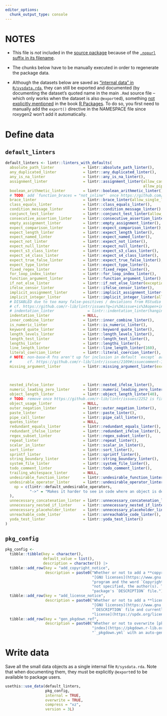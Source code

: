 ```yaml
---
editor_options:
  chunk_output_type: console
---
```


# NOTES

-   This file is *not* included in the [source package](https://r-pkgs.org/structure.html#sec-source-package) because of the [`.nopurl` suffix in its
    filename](https://pkgpurl.rpkg.dev/reference/purl_rmd.html#-rmd-files-excluded-from-purling).

-   The chunks below have to be manually executed in order to regenerate the package data.

-   Although the datasets below are saved as ["internal data" in `R/sysdata.rda`](https://r-pkgs.org/data.html#sec-data-sysdata), they can still be exported and
    documented (by documenting the dataset's quoted name in the main `.Rmd` source file -- which only works when the dataset is also `@export`ed), something
    [not explicitly mentioned](https://coolbutuseless.github.io/2018/12/10/r-packages-internal-and-external-data/) in the book [R
    Packages](https://r-pkgs.org/data.html#sec-data-data). To do so, you first need to manually add the `export()` directive in the NAMESPACE file since
    roxygen2 won't add it automatically.

# Define data

## `default_linters`

```r
default_linters <- lintr::linters_with_defaults(
  absolute_path_linter             = lintr::absolute_path_linter(),
  any_duplicated_linter            = lintr::any_duplicated_linter(),
  any_is_na_linter                 = lintr::any_is_na_linter(),
  assignment_linter                = lintr::assignment_linter(allow_cascading_assign = FALSE,
                                                              allow_pipe_assign = TRUE),
  boolean_arithmetic_linter        = lintr::boolean_arithmetic_linter(),
  # TODO: add `function_braces = "not_inline"` once https://github.com/r-lib/lintr/pull/2240 is merged 
  brace_linter                     = lintr::brace_linter(allow_single_line = TRUE),
  class_equals_linter              = lintr::class_equals_linter(),
  condition_message_linter         = lintr::condition_message_linter(),
  conjunct_test_linter             = lintr::conjunct_test_linter(allow_filter = "always"),
  consecutive_assertion_linter     = lintr::consecutive_assertion_linter(),
  empty_assignment_linter          = lintr::empty_assignment_linter(),
  expect_comparison_linter         = lintr::expect_comparison_linter(),
  expect_length_linter             = lintr::expect_length_linter(),
  expect_named_linter              = lintr::expect_named_linter(),
  expect_not_linter                = lintr::expect_not_linter(),
  expect_null_linter               = lintr::expect_null_linter(),
  expect_s3_class_linter           = lintr::expect_s3_class_linter(),
  expect_s4_class_linter           = lintr::expect_s4_class_linter(),
  expect_true_false_linter         = lintr::expect_true_false_linter(),
  expect_type_linter               = lintr::expect_type_linter(),
  fixed_regex_linter               = lintr::fixed_regex_linter(),
  for_loop_index_linter            = lintr::for_loop_index_linter(),
  function_argument_linter         = lintr::function_argument_linter(),
  if_not_else_linter               = lintr::if_not_else_linter(exceptions = NULL),
  ifelse_censor_linter             = lintr::ifelse_censor_linter(),
  implicit_assignment_linter       = lintr::implicit_assignment_linter(),
  implicit_integer_linter          = lintr::implicit_integer_linter(allow_colon = TRUE),
  # DISABLED due to too many false-positives / deviations from RStudio's auto-indent
  # cf. https://github.com/r-lib/lintr/issues?q=is%3Aissue+is%3Aopen+indentation_linter
  # indentation_linter               = lintr::indentation_linter(hanging_indent_style = "always"),
  indentation_linter               = NULL,
  inner_combine_linter             = lintr::inner_combine_linter(),
  is_numeric_linter                = lintr::is_numeric_linter(),
  keyword_quote_linter             = lintr::keyword_quote_linter(),
  length_levels_linter             = lintr::length_levels_linter(),
  length_test_linter               = lintr::length_test_linter(),
  lengths_linter                   = lintr::lengths_linter(),
  line_length_linter               = lintr::line_length_linter(160),
  literal_coercion_linter          = lintr::literal_coercion_linter(),
  # NOTE: non-base-R fns aren't up for inclusion in default `except` arg, thus we have to customize ourselves
  #       cf. https://github.com/r-lib/lintr/issues/2109#issuecomment-1842245434
  missing_argument_linter          = lintr::missing_argument_linter(except = c("alist",
                                                                               "quote",
                                                                               "switch",
                                                                               "extract")),
  nested_ifelse_linter             = lintr::nested_ifelse_linter(),
  numeric_leading_zero_linter      = lintr::numeric_leading_zero_linter(),
  object_length_linter             = lintr::object_length_linter(40),
  # TODO: remove once https://github.com/r-lib/lintr/issues/2252 is fixed
  object_usage_linter              = NULL,
  outer_negation_linter            = lintr::outer_negation_linter(),
  paste_linter                     = lintr::paste_linter(),
  pipe_call_linter                 = lintr::pipe_call_linter(),
  quotes_linter                    = NULL,
  redundant_equals_linter          = lintr::redundant_equals_linter(),
  redundant_ifelse_linter          = lintr::redundant_ifelse_linter(),
  regex_subset_linter              = lintr::regex_subset_linter(),
  repeat_linter                    = lintr::repeat_linter(),
  scalar_in_linter                 = lintr::scalar_in_linter(),
  sort_linter                      = lintr::sort_linter(),
  sprintf_linter                   = lintr::sprintf_linter(),
  string_boundary_linter           = lintr::string_boundary_linter(),
  system_file_linter               = lintr::system_file_linter(),
  todo_comment_linter              = lintr::todo_comment_linter(),
  trailing_whitespace_linter       = NULL,
  undesirable_function_linter      = lintr::undesirable_function_linter(symbol_is_undesirable = FALSE),
  undesirable_operator_linter      = lintr::undesirable_operator_linter(
    op = c(lintr::default_undesirable_operators,
           "->" = "Makes it harder to see in code where an object is defined.")
  ),
  unnecessary_concatenation_linter = lintr::unnecessary_concatenation_linter(),
  unnecessary_nested_if_linter     = lintr::unnecessary_nested_if_linter(),
  unnecessary_placeholder_linter   = lintr::unnecessary_placeholder_linter(),
  unreachable_code_linter          = lintr::unreachable_code_linter(),
  yoda_test_linter                 = lintr::yoda_test_linter()
)
```

## `pkg_config`

```r
pkg_config <-
  tibble::tibble(key = character(),
                 default_value = list(),
                 description = character()) |>
  tibble::add_row(key = "add_copyright_notice",
                  description = paste0("Whether or not to add a **copyright notice** at the beginning of the generated `.R` files as recommended by e.g. the ",
                                       "[GNU licenses](https://www.gnu.org/licenses/gpl-howto.html). The notice consists of the name and description of the ",
                                       "program and the word `Copyright (C)` followed by the release years and the name(s) of the copyright holder(s), or if ",
                                       "not specified, the author(s). The year is always the current year. All the other information is extracted from the ",
                                       "package's `DESCRIPTION` file.")) |>
  tibble::add_row(key = "add_license_notice",
                  description = paste0("Whether or not to add a **license notice** at the beginning of the generated `.R` files as recommended by e.g. the ",
                                       "[GNU licenses](https://www.gnu.org/licenses/gpl-howto.html). The license is determined from the package's ",
                                       "`DESCRIPTION` file and currently only the [`AGPL-3.0-or-later` ",
                                       "license](https://spdx.org/licenses/AGPL-3.0-or-later.html) is supported.")) |>
  tibble::add_row(key = "gen_pkgdown_ref",
                  description = paste0("Whether or not to overwrite [pkgdown](https://pkgdown.r-lib.org/)'s [reference ",
                                       "index](https://pkgdown.r-lib.org/reference/build_reference.html#reference-index) in the configuration file ",
                                       "`_pkgdown.yml` with an auto-generated one based on the main input file as described in [pkgpurl::gen_pkgdown_ref()]."))
```

# Write data

Save all the small data objects as a single internal file `R/sysdata.rda`. Note that when documenting them, they must be explicitly `@export`ed to be available
to package users.

```r
usethis::use_data(default_linters,
                  pkg_config,
                  internal = TRUE,
                  overwrite = TRUE,
                  compress = "xz",
                  version = 3L)
```
